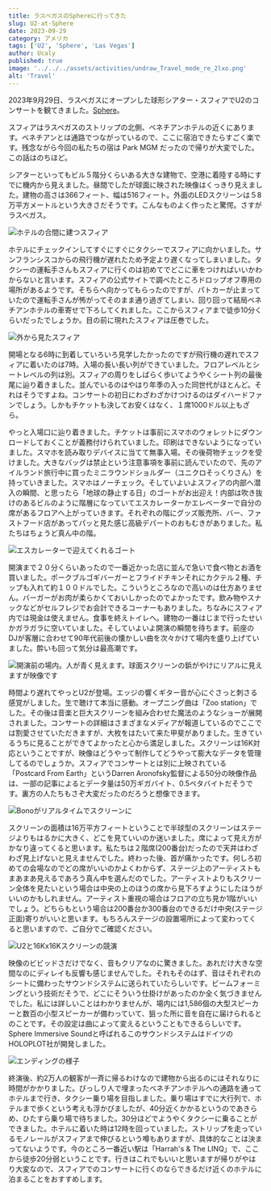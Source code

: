 ```yaml
---
title: ラスベガスのSphereに行ってきた
slug: U2-at-Sphere
date: 2023-09-29
category: アメリカ
tags: ['U2', 'Sphere', 'Las Vegas']
author: Ucaly
published: true
image: '../../../assets/activities/undraw_Travel_mode_re_2lxo.png'
alt: 'Travel'
---
```



2023年9月29日、ラスベガスにオープンした球形シアター・スフィアでU2のコンサートを観てきました。[Sphere](https://www.thespherevegas.com/)。

スフィアはラスベガスのストリップの北側、ベネチアンホテルの近くにあります。ベネチアンとは通路でつながっているので、ここに宿泊できたらすごく楽です。残念ながら今回の私たちの宿は Park MGM だったので帰りが大変でした。この話はのちほど。

シアターといってもビル５階分くらいある大きな建物で、空港に着陸する時にすでに機内から見えました。昼間でしたが球面に映された映像はくっきり見えました。建物の高さは366フィート、幅は516フィート。外面のLEDスクリーンは５8万平方メートルという大きさだそうです。こんなものよく作ったと驚愕。さすがラスベガス。

![ホテルの合間に建つスフィア](./images/Sphere_outside_2.jpg)

ホテルにチェックインしてすぐにすぐにタクシーでスフィアに向かいました。サンフランシスコからの飛行機が遅れたため予定より遅くなってしまいました。タクシーの運転手さんもスフィアに行くのは初めてでどこに車をつければいいかわからないと言います。スフィアの公式サイトで調べたところドロップオフ専用の場所があるようです。そちらへ向かってもらったのですが、パトカーが止まっていたので運転手さんが怖がってそのまま通り過ぎてしまい、回り回って結局ベネチアンホテルの車寄せで下ろしてくれました。ここからスフィアまで徒歩10分くらいだったでしょうか。目の前に現れたスフィアは圧巻でした。

![外から見たスフィア](./images/Sphere_from_outside.jpg)

開場となる6時に到着していろいろ見学したかったのですが飛行機の遅れでスフィアに着いたのは7時。入場の長い長い列ができていました。フロアレベルとシートレベルの列は別。スフィアの周りをしばらく歩いてようやくシート列の最後尾に辿り着きました。並んでいるのはやはり年季の入った同世代がほとんど。それはそうですよね。コンサートの初日にわざわざかけつけるのはダイハードファンでしょう。しかもチケットも決してお安くはなく、１席1000ドル以上もざら。

やっと入場口に辿り着きました。チケットは事前にスマホのウォレットにダウンロードしておくことが義務付けられていました。印刷はできないようになっていました。スマホを読み取りデバイスに当てて無事入場。その後荷物チェックを受けました。大きなバッグは禁止という注意事項を事前に読んでいたので、先のアイルランド旅行中に買ったミニラウンドショルダー（ユニクロそっくりさん）を持っていきました。スマホはノーチェック。そしていよいよスフィアの内部へ潜入の瞬間、と思ったら「地球の静止する日」のゴートがお出迎え！内部は吹き抜けのあるビルのように階層になっていてエスカレーターかエレベーターで自分の席があるフロアへ上がっていきます。それぞれの階にグッズ販売所、バー、ファストフード店があってパッと見た感じ高級デパートのおもむきがありました。私たちはちょうど真ん中の階。

![エスカレーターで迎えてくれるゴート](./images/Sphere_inside_1.jpg)

開演まで２０分くらいあったので一番近かった店に並んで急いで食べ物とお酒を買いました。ポークブルゴギバーガーとフライドチキンそれにカクテル２種、チップも入れて約１００ドルでした。こういうところなので高いのは仕方ありません。バーガーがお肉が柔らかくておいしかったのでよかったです。飲み物やスナックなどがセルフレジでお会計できるコーナーもありました。ちなみにスフィア内では現金は使えません。食事を終えトイレへ。建物の一番はじまで行ったせいかガラガラに空いていました。そしていよいよ開演の瞬間を待ちます。前座のDJが客層に合わせて90年代前後の懐かしい曲を次々かけて場内を盛り上げていました。酔いも回って気分は最高潮です。

![開演前の場内。人が青く見えます。球面スクリーンの鋲がやけにリアルに見えますが映像です](./images/U2_Sphere_before_start.jpg)

時間より遅れてやっとU2が登場。エッジの響くギター音が心にぐさっと刺さる感覚がしました。生で聴けて本当に感動。オープニング曲は「Zoo station」でした。その後は音楽と巨大スクリーンを組み合わせた魔法のようなショーが展開されました。コンサートの詳細はさまざまなメディアが報道しているのでここでは割愛させていただきますが、大枚をはたいて来た甲斐がありました。生きているうちに見ることができてよかったと心から満足しました。スクリーンは16K対応ということですが、映像はどうやって制作してどうやって膨大なデータを管理してるのでしょうか。スフィアでコンサートとは別に上映されている「Postcard From Earth」というDarren Aronofsky監督による50分の映像作品は、一部の記事によるとデータ量は50万ギガバイト、0.5ペタバイトだそうです。裏方の人たちもさぞ大変だったのだろうと想像できます。

![Bonoがリアルタイムでスクリーンに](./images/U2_Bono.jpg)

スクリーンの面積は16万平方フィートということで半球型のスクリーンはステージよりもはるかに大きく、どこを見ていいのか迷いました。席によって見え方がかなり違ってくると思います。私たちは２階席(200番台)だったので天井はわざわざ見上げないと見えませんでした。終わった後、首が痛かったです。何しろ初めての会場なのでどの席がいいのかよくわからず、ステージ上のアーティストもまあまあ見えるであろう真ん中を選んだのでした。アーティストよりもスクリーン全体を見たいという場合は中央の上のほうの席から見下ろすようにしたほうがいいのかもしれません。アーティスト重視の場合はフロアの立ち見か1階がいいでしょう。どちらもという場合は200番台か300番台のできるだけ中央(ステージ正面)寄りがいいと思います。もちろんステージの設置場所によって変わってくると思いますので、ご自分でご確認ください。

![U2と16Kx16Kスクリーンの競演](./images/U2_Nevada.jpg)

映像のビビッドさだけでなく、音もクリアなのに驚きました。あれだけ大きな空間なのにディレイも反響も感じませんでした。それもそのはず、音はそれぞれのシートに備わったサウンドシステムに送られていたらしいです。ビームフォーミングという技術だそうで、どこにそういう仕掛けがあったのか全く気づきませんでした。私には詳しいことはわかりませんが、場内には1,586個の大型スピーカーと数百の小型スピーカーが備わっていて、狙った所に音を自在に届けられるとのことです。その設定は曲によって変えるということもできるらしいです。Sphere Immersive Soundと呼ばれるこのサウンドシステムはドイツのHOLOPLOT社が開発しました。

![エンディングの様子](./images/U2_ending.jpg)

終演後、約2万人の観客が一斉に帰るわけなので建物から出るのにはそれなりに時間がかかりました。びっしり人で埋まったベネチアンホテルへの通路を通ってホテルまで行き、タクシー乗り場を目指しました。乗り場はすでに大行列で、ホテルまで歩くという考えも浮かびましたが、40分近くかかるというのであきらめ、ひたすら乗り場で待ちました。30分ほどでようやくタクシーに乗ることができました。ホテルに着いた時は12時を回っていました。ストリップを走っているモノレールがスフィアまで伸びるという噂もありますが、具体的なことは決まってないようです。今のところ一番近い駅は「Harrah's & The LINQ」で、ここから徒歩20分弱ということです。行きはこれでもいいと思いますが帰りがやはり大変なので、スフィアでのコンサートに行くのならできるだけ近くのホテルに泊まることをおすすめします。

